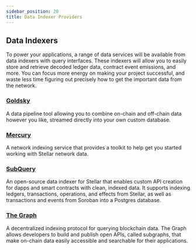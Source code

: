 ```yaml
---
sidebar_position: 20
title: Data Indexer Providers
---
```


## Data Indexers

To power your applications, a range of data services will be available from data indexers with query interfaces. These indexers will allow you to easily store and retrieve decoded ledger data, contract event emissions, and more. You can focus more energy on making your project successful, and waste less time figuring out precisely how to get the important data from the network.

### [Goldsky](https://goldsky.com/)

A data pipeline tool allowing you to combine on-chain and off-chain data however you like, streamed directly into your own custom database.

### [Mercury](https://docs.mercurydata.app)

A network indexing service that provides a toolkit to help get you started working with Stellar network data.

### [SubQuery](https://subquery.network/)

An open-source data indexer for Stellar that enables custom API creation for dapps and smart contracts with clean, indexed data. It supports indexing ledgers, transactions, operations, and effects from Stellar, as well as transactions and events from Soroban into a Postgres database.

### [The Graph](https://thegraph.com/)

A decentralized indexing protocol for querying blockchain data. The Graph allows developers to build and publish open APIs, called subgraphs, that make on-chain data easily accessible and searchable for their applications.
